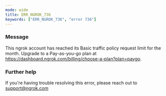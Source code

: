 ```yaml
---
mode: wide
title: ERR_NGROK_736
keywords: ["ERR_NGROK_736", "error 736"]
---
```



### Message

This ngrok account has reached its Basic traffic policy request limit for the month. Upgrade to a Pay-as-you-go plan at https://dashboard.ngrok.com/billing/choose-a-plan?plan=paygo.

<ErrorDetails />

### Further help

If you're having trouble resolving this error, please reach out to [support@ngrok.com](mailto:support@ngrok.com?subject=Help%20with%20ERR_NGROK_736)
